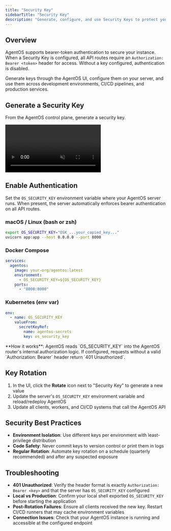 ```yaml
---
title: "Security Key"
sidebarTitle: "Security Key"
description: "Generate, configure, and use Security Keys to protect your AgentOS instance with bearer-token authentication"
---
```


## Overview

AgentOS supports bearer-token authentication to secure your instance. When a Security Key is configured, all API routes require an `Authorization: Bearer <token>` header for access. Without a key configured, authentication is disabled.

Generate keys through the AgentOS UI, configure them on your server, and use them across development environments, CI/CD pipelines, and production services.

## Generate a Security Key

From the AgentOS control plane, generate a security key.

<Frame>
  <video
    autoPlay
    muted
    loop
    playsInline
    style={{ borderRadius: "0.5rem", width: "100%", height: "auto" }}
  >
    <source src="/videos/agentos-security-key.mp4" type="video/mp4" />
  </video>
</Frame>

## Enable Authentication

Set the `OS_SECURITY_KEY` environment variable where your AgentOS server runs. When present, the server automatically enforces bearer authentication on all API routes.

### macOS / Linux (bash or zsh)

```bash
export OS_SECURITY_KEY="OSK_...your_copied_key..."
uvicorn app:app --host 0.0.0.0 --port 8000
```

### Docker Compose

```yaml
services:
  agentos:
    image: your-org/agentos:latest
    environment:
      - OS_SECURITY_KEY=${OS_SECURITY_KEY}
    ports:
      - "8000:8000"
```

### Kubernetes (env var)

```yaml
env:
  - name: OS_SECURITY_KEY
    valueFrom:
      secretKeyRef:
        name: agentos-secrets
        key: os_security_key
```

<Note>
  **How it works**: AgentOS reads `OS_SECURITY_KEY` into the AgentOS router's internal authorization logic. If configured, requests without a valid `Authorization: Bearer` header return `401 Unauthorized`.
</Note>

## Key Rotation

1. In the UI, click the **Rotate** icon next to "Security Key" to generate a new value
2. Update the server's `OS_SECURITY_KEY` environment variable and reload/redeploy AgentOS
3. Update all clients, workers, and CI/CD systems that call the AgentOS API

## Security Best Practices

- **Environment Isolation**: Use different keys per environment with least-privilege distribution
- **Code Safety**: Never commit keys to version control or print them in logs
- **Regular Rotation**: Automate key rotation on a schedule (quarterly recommended) and after any suspected exposure

## Troubleshooting

- **401 Unauthorized**: Verify the header format is exactly `Authorization: Bearer <key>` and that the server has `OS_SECURITY_KEY` configured
- **Local vs Production**: Confirm your local shell exported `OS_SECURITY_KEY` before starting the application
- **Post-Rotation Failures**: Ensure all clients received the new key. Restart CI/CD runners that may cache environment variables
- **Connection Issues**: Check that your AgentOS instance is running and accessible at the configured endpoint

